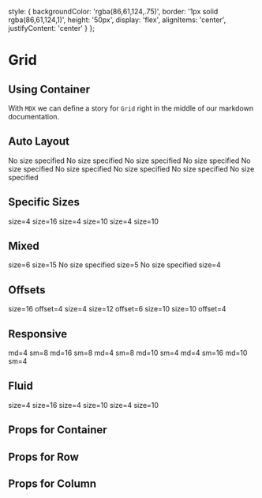 

<Meta title='Grid' component={Container} />

  style: {
    backgroundColor: 'rgba(86,61,124,.75)',
    border: '1px solid rgba(86,61,124,1)',
    height: '50px',
    display: 'flex',
    alignItems: 'center',
    justifyContent: 'center'
  }
};


# Grid
## Using Container
With `MDX` we can define a story for `Grid` right in the middle of our
markdown documentation.

## Auto Layout 
<Preview>
	<Story name='Auto Layout'>
      <Container>
    <Row>
      <Col {...cellStyles}>No size specified</Col>
      <Col {...cellStyles}>No size specified</Col>
      <Col {...cellStyles}>No size specified</Col>
    </Row>
    <Row>
      <Col {...cellStyles}>No size specified</Col>
      <Col {...cellStyles}>No size specified</Col>
      <Col {...cellStyles}>No size specified</Col>
      <Col {...cellStyles}>No size specified</Col>
      <Col {...cellStyles}>No size specified</Col>
      <Col {...cellStyles}>No size specified</Col>
    </Row>
  </Container>
  </Story>
</Preview>

## Specific Sizes 
<Preview>
  <Story name='Specific Sizes'>
		<Container>
    <Row>
      <Col {...cellStyles} size={4}>size=4</Col>
      <Col {...cellStyles} size={16}>size=16</Col>
      <Col {...cellStyles} size={4}>size=4</Col>
    </Row>
    <Row>
      <Col {...cellStyles} size={10}>size=10</Col>
      <Col {...cellStyles} size={4}>size=4</Col>
      <Col {...cellStyles} size={10}>size=10</Col>
    </Row>
  </Container>
  </Story>
</Preview>

## Mixed 
<Preview>
  <Story name='Mixed'>
  <Container>
    <Row>
      <Col {...cellStyles} size={6}>size=6</Col>
      <Col {...cellStyles} size={15}>size=15</Col>
      <Col {...cellStyles}>No size specified</Col>
    </Row>
    <Row>
      <Col {...cellStyles} size={5}>size=5</Col>
      <Col {...cellStyles}>No size specified</Col>
      <Col {...cellStyles} size={4}>size=4</Col>
    </Row>
  </Container>
  </Story>
</Preview>

## Offsets 
<Preview>
  <Story name='Offsets'>
  <Container>
    <Row>
      <Col {...cellStyles} size={16} offset={4}>
        size=16 offset=4
      </Col>
      <Col {...cellStyles} size={4}>size=4</Col>
    </Row>
    <Row>
      <Col {...cellStyles} size={12} offset={6}>size=12 offset=6</Col>
    </Row>
    <Row>
      <Col {...cellStyles} size={10}>size=10</Col>
      <Col {...cellStyles} size={10} offset={4}>size=10 offset=4</Col>
    </Row>
  </Container>
  </Story>
</Preview>

## Responsive 
<Preview>
  <Story name='Responsive'>
    <Container>
    <Row>
      <Col {...cellStyles} md={4} sm={8}>md=4 sm=8</Col>
      <Col {...cellStyles} md={16} sm={8}>md=16 sm=8</Col>
      <Col {...cellStyles} md={4} sm={8}>md=4 sm=8</Col>
    </Row>
    <Row>
      <Col {...cellStyles} md={10} sm={4}>md=10 sm=4</Col>
      <Col {...cellStyles} md={4} sm={16}>md=4 sm=16</Col>
      <Col {...cellStyles} md={10} sm={4}>md=10 sm=4</Col>
    </Row>
  </Container>
  </Story>
</Preview>

## Fluid 
<Preview>
  <Story name='Fluid'>
    <Container fluid>
    <Row>
      <Col {...cellStyles} size={4}>size=4</Col>
      <Col {...cellStyles} size={16}>size=16</Col>
      <Col {...cellStyles} size={4}>size=4</Col>
    </Row>
    <Row>
      <Col {...cellStyles} size={10}>size=10</Col>
      <Col {...cellStyles} size={4}>size=4</Col>
      <Col {...cellStyles} size={10}>size=10</Col>
    </Row>
  </Container>
  </Story>
</Preview>

## Props for Container
<Props of={Container} />

## Props for Row
<Props of={Row} />

## Props for Column
<Props of={Col} />